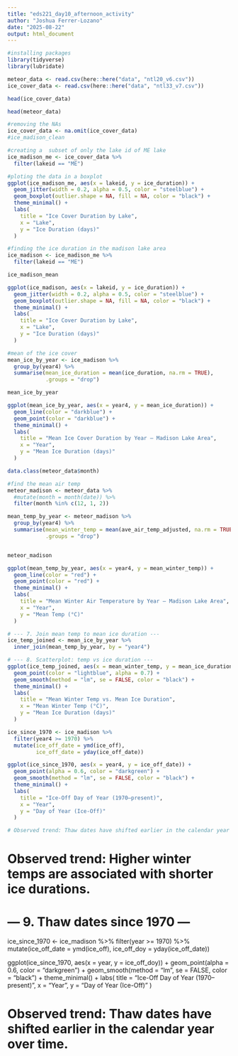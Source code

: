 ```yaml
---
title: "eds221_day10_afternoon_activity"
author: "Joshua Ferrer-Lozano"
date: "2025-08-22"
output: html_document
---
```


```r
#installing packages
library(tidyverse)
library(lubridate)
```


```r
meteor_data <- read.csv(here::here("data", "ntl20_v6.csv"))
ice_cover_data <- read.csv(here::here("data", "ntl33_v7.csv"))
```
```r
head(ice_cover_data)
```
```r
head(meteor_data)
```

```r
#removing the NAs
ice_cover_data <- na.omit(ice_cover_data)
#ice_madison_clean
```
```r
#creating a  subset of only the lake id of ME lake
ice_madison_me <- ice_cover_data %>% 
  filter(lakeid == "ME")

#ploting the data in a boxplot
ggplot(ice_madison_me, aes(x = lakeid, y = ice_duration)) +
  geom_jitter(width = 0.2, alpha = 0.5, color = "steelblue") +
  geom_boxplot(outlier.shape = NA, fill = NA, color = "black") +
  theme_minimal() +
  labs(
    title = "Ice Cover Duration by Lake",
    x = "Lake",
    y = "Ice Duration (days)"
  )
```

```r
#finding the ice duration in the madison lake area
ice_madison <- ice_madison_me %>%
  filter(lakeid == "ME")

ice_madison_mean
```
```r
ggplot(ice_madison, aes(x = lakeid, y = ice_duration)) +
  geom_jitter(width = 0.2, alpha = 0.5, color = "steelblue") +
  geom_boxplot(outlier.shape = NA, fill = NA, color = "black") +
  theme_minimal() +
  labs(
    title = "Ice Cover Duration by Lake",
    x = "Lake",
    y = "Ice Duration (days)"
  )
```

```r
#mean of the ice cover
mean_ice_by_year <- ice_madison %>%
  group_by(year4) %>%
  summarise(mean_ice_duration = mean(ice_duration, na.rm = TRUE),
            .groups = "drop")

mean_ice_by_year

```

```r
ggplot(mean_ice_by_year, aes(x = year4, y = mean_ice_duration)) +
  geom_line(color = "darkblue") +
  geom_point(color = "darkblue") +
  theme_minimal() +
  labs(
    title = "Mean Ice Cover Duration by Year – Madison Lake Area",
    x = "Year",
    y = "Mean Ice Duration (days)"
  )
```
```r
data.class(meteor_data$month)
```




```r
#find the mean air temp 
meteor_madison <- meteor_data %>%
  #mutate(month = month(date)) %>%
  filter(month %in% c(12, 1, 2))

mean_temp_by_year <- meteor_madison %>%
  group_by(year4) %>%
  summarise(mean_winter_temp = mean(ave_air_temp_adjusted, na.rm = TRUE),
            .groups = "drop")


meteor_madison
```



```r
ggplot(mean_temp_by_year, aes(x = year4, y = mean_winter_temp)) +
  geom_line(color = "red") +
  geom_point(color = "red") +
  theme_minimal() +
  labs(
    title = "Mean Winter Air Temperature by Year – Madison Lake Area",
    x = "Year",
    y = "Mean Temp (°C)"
  )

```

```r
# --- 7. Join mean temp to mean ice duration ---
ice_temp_joined <- mean_ice_by_year %>%
  inner_join(mean_temp_by_year, by = "year4")

# --- 8. Scatterplot: temp vs ice duration ---
ggplot(ice_temp_joined, aes(x = mean_winter_temp, y = mean_ice_duration)) +
  geom_point(color = "lightblue", alpha = 0.7) +
  geom_smooth(method = "lm", se = FALSE, color = "black") +
  theme_minimal() +
  labs(
    title = "Mean Winter Temp vs. Mean Ice Duration",
    x = "Mean Winter Temp (°C)",
    y = "Mean Ice Duration (days)"
  )
```


```r
ice_since_1970 <- ice_madison %>%
  filter(year4 >= 1970) %>%
  mutate(ice_off_date = ymd(ice_off),
         ice_off_date = yday(ice_off_date))

ggplot(ice_since_1970, aes(x = year4, y = ice_off_date)) +
  geom_point(alpha = 0.6, color = "darkgreen") +
  geom_smooth(method = "lm", se = FALSE, color = "black") +
  theme_minimal() +
  labs(
    title = "Ice-Off Day of Year (1970–present)",
    x = "Year",
    y = "Day of Year (Ice-Off)"
  )

# Observed trend: Thaw dates have shifted earlier in the calendar year over time.
```



































# Observed trend: Higher winter temps are associated with shorter ice durations.

# --- 9. Thaw dates since 1970 ---
ice_since_1970 <- ice_madison %>%
  filter(year >= 1970) %>%
  mutate(ice_off_date = ymd(ice_off),
         ice_off_doy = yday(ice_off_date))

ggplot(ice_since_1970, aes(x = year, y = ice_off_doy)) +
  geom_point(alpha = 0.6, color = "darkgreen") +
  geom_smooth(method = "lm", se = FALSE, color = "black") +
  theme_minimal() +
  labs(
    title = "Ice-Off Day of Year (1970–present)",
    x = "Year",
    y = "Day of Year (Ice-Off)"
  )

# Observed trend: Thaw dates have shifted earlier in the calendar year over time.
































